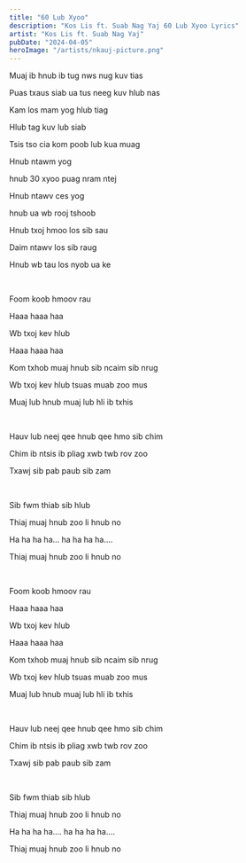 ```yaml
---
title: "60 Lub Xyoo"
description: "Kos Lis ft. Suab Nag Yaj 60 Lub Xyoo Lyrics"
artist: "Kos Lis ft. Suab Nag Yaj"
pubDate: "2024-04-05"
heroImage: "/artists/nkauj-picture.png"
---
```


Muaj ib hnub ib tug nws nug kuv tias

Puas txaus siab ua tus neeg kuv hlub nas

Kam los mam yog hlub tiag

Hlub tag kuv lub siab

Tsis tso cia kom poob lub kua muag

Hnub ntawm yog

hnub 30 xyoo puag nram ntej

Hnub ntawv ces yog

hnub ua wb rooj tshoob

Hnub txoj hmoo los sib sau

Daim ntawv los sib raug

Hnub wb tau los nyob ua ke

<br />

Foom koob hmoov rau

Haaa haaa haa

Wb txoj kev hlub

Haaa haaa haa

Kom txhob muaj hnub sib ncaim sib nrug

Wb txoj kev hlub tsuas muab zoo mus

Muaj lub hnub muaj lub hli ib txhis

<br />

Hauv lub neej qee hnub qee hmo sib chim

Chim ib ntsis ib pliag xwb twb rov zoo

Txawj sib pab paub sib zam

<br />

Sib fwm thiab sib hlub

Thiaj muaj hnub zoo li hnub no

Ha ha ha ha... ha ha ha ha....

Thiaj muaj hnub zoo li hnub no

<br />

Foom koob hmoov rau

Haaa haaa haa

Wb txoj kev hlub

Haaa haaa haa

Kom txhob muaj hnub sib ncaim sib nrug

Wb txoj kev hlub tsuas muab zoo mus

Muaj lub hnub muaj lub hli ib txhis

<br />

Hauv lub neej qee hnub qee hmo sib chim

Chim ib ntsis ib pliag xwb twb rov zoo

Txawj sib pab paub sib zam

<br />

Sib fwm thiab sib hlub

Thiaj muaj hnub zoo li hnub no

Ha ha ha ha.... ha ha ha ha....

Thiaj muaj hnub zoo li hnub no
